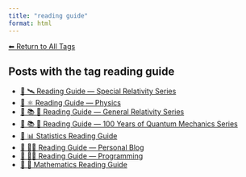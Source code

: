 ```yaml
---
title: "reading guide"
format: html
---
```


[⬅ Return to All Tags](../tags.qmd)

## Posts with the tag **reading guide**

- [🧭 🛰️ Reading Guide — Special Relativity Series](/posts/physics/guide-special-relativity.html)
- [🧭 ⚛️ Reading Guide — Physics](/posts/physics/guide-physics.html)
- [🧭 📚 🌠 Reading Guide — General Relativity Series](/posts/physics/guide-general-relativity.html)
- [🧭 📚 🧬 Reading Guide — 100 Years of Quantum Mechanics Series](/posts/physics/guide-100-years-quantum-mechanics.html)
- [🧭 📊 Statistics Reading Guide](/posts/statistics/guide-statistics.html)
- [🧭 🧑‍🏫 Reading Guide — Personal Blog](/posts/personal/guide-personal.html)
- [🧭 👨‍💻 Reading Guide — Programming](/posts/programming/programming-guide.html)
- [🧭 🧮 Mathematics Reading Guide](/posts/mathematics/guide-mathematics.html)
